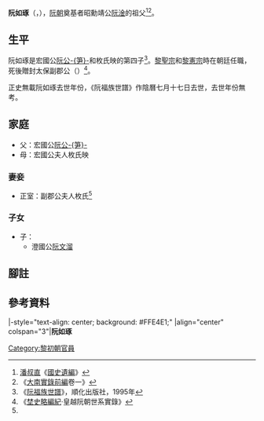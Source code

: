 '''阮如琢'''（{{vie|v='''Nguyễn Như Trác'''|hn=阮如琢}}，{{bd|1428年|<ref name=an>[http://4dw.net/royalark/annam2.php annam2：「Nguyễn Như Trác, Duke of Phó (Phó Quốc Công). b. 1428 (s/o Mai Thị Ánh),……」]</ref>|？||catIdx=K阮}}），[[阮朝|阮朝]]奠基者昭勳靖公[[阮淦|阮淦]]的祖父<ref>[[潘叔直|潘叔直]]《[[國史遺編|國史遺編]]》</ref><ref name=sat>《[[大南實錄|大南實錄前編]]卷一》</ref>{{Notetag|但[[陈仲金|陈仲金]]《越南史略》引用歷史小說《越南開國誌傳》，稱阮淦祖父為義勳公[[阮文郎|阮文郎]]。}}。

==生平==
阮如琢是宏國公[[阮公笋|阮公-{笋}-]]和枚氏映的第四子<ref name=zu>《[[阮福族世譜|阮福族世譜]]》，順化出版社，1995年</ref>。[[黎聖宗|黎聖宗]]和[[黎憲宗|黎憲宗]]時在朝廷任職，死後贈封太保副郡公（{{vie|v=Thái Bảo Phó Quốc Công|hn=太保副郡公}}）<ref name=ye>《[[埜史略編紀|埜史略編紀]]·皇越阮朝世系實錄》</ref>。

正史無載阮如琢去世年份，《阮福族世譜》作陰曆七月十七日去世，去世年份無考。

== 家庭 ==
*父：宏國公[[阮公笋|阮公-{笋}-]]{{Notetag|潘叔直《國史遺編》作「宏國老」。}}
*母：宏國公夫人枚氏映

===妻妾===
*正室：副郡公夫人枚氏<ref name=zu/>

===子女===
*子：
** 澄國公[[阮文溜|阮文溜]]

==腳註==
<references group="註" />

==參考資料==
{{reflist}}

{{start box}}
|-style="text-align: center; background: #FFE4E1;"
|align="center" colspan="3"|'''阮如琢'''
{{s-before|[[阮公笋|阮公-{笋}-]]}}
{{s-title|[[越南君主列表#阮主（廣南國）|阮氏首领]]|？}}
{{s-after|[[阮文溜|阮文溜]]}}
{{end box}}

{{阮朝君主}}

{{Portal bar|越南|政治|歷史|人物}}

[[Category:黎初朝官員|Category:黎初朝官員]]